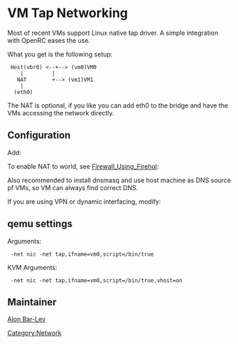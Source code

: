 = VM Tap Networking =

Most of recent VMs support Linux native tap driver. A simple integration with OpenRC eases the use.

What you get is the following setup:

  Host(vbr0) <--+--> (vm0)VM0
     |         |
    NAT        +--> (vm1)VM1
     |
   (eth0)

The NAT is optional, if you like you can add eth0 to the bridge and have the VMs accessing the
network directly.

== Configuration ==

{{Kernel||<pre>
  [*] Networking support  ---> 
    Networking options  --->
      <M> 802.1d Ethernet Bridging
      [*]   IGMP/MLD snooping
  Device Drivers  ---> 
    [*] Network device support  --->
      <M>   Universal TUN/TAP device driver support
</pre>}}

{{Kernel|KVM|<pre>
  Device Drivers  ---> 
    [*] Network device support  --->
      <M>   MAC-VLAN support (EXPERIMENTAL)
      <M>     MAC-VLAN based tap driver (EXPERIMENTAL)
  [*] Virtualization  --->
    <M>   Host kernel accelerator for virtio net (EXPERIMENTAL)
</pre>}}

{{Root|emerge net-misc/bridge-utils}}

Add:
{{File|/etc/conf.d/net|<pre>
tuntap_vm0="tap"
rc_net_vm0_need="firewall"
iproute2_vm0="group users"
config_vm0="null"

tuntap_vm1="tap"
rc_net_vm1_need="firewall"
iproute2_vm1="group users"
config_vm1="null"

rc_provide_vbr0="!net"
rc_net_vbr0_need="firewall net.vm0 net.vm1" # firewall is optional
bridge_vbr0="vm0 vm1"
config_vbr0="192.168.151.1/24"
brctl_vbr0="setfd 0
sethello 0
stp off"
</pre>}}

To enable NAT to world, see [[Firewall_Using_Firehol]]:

{{Root|emrege net-firewall/firehol}}
{{Root|rc-update add firehol default}}

{{File|/etc/firehol/firehol.conf|<pre>
interface "eth+ wlan+ ppp+" inet1
        policy  reject
        protection              strong  10/sec  10
        server  ident           reject  with tcp-reset

        client  all             accept

interface "vbr0" local1
        policy  reject
        protection              strong  10/sec  10
        server  ident           reject  with tcp-reset

        client  all             accept

router tun_nat  inface "eth+ wlan+ ppp+" outface "vbr0"
        route   ident           reject with tcp-reset
        server  ident           reject with tcp-reset
        masquerade              reverse

        client  all             accept
</pre>}}

{{Root|ln -s net.lo /etc/init.d/net.vm0}}
{{Root|ln -s net.lo /etc/init.d/net.vm1}}
{{Root|ln -s net.lo /etc/init.d/net.vbr0}}

{{Root|/etc/init.d/net.vbr0 start}}

Also recommended to install dnsmasq and use host machine as DNS source pf VMs, so VM can always find correct DNS.

{{Root|emerge net-dns/dnsmasq}}

If you are using VPN or dynamic interfacing, modify:
{{File|/etc/conf.d/dnsmasq|<pre>
DNSMASQ_OPTS="--strict-order"
</pre>}}

{{Root|rc-update add dnsmasq default}}
{{Root|/etc/init.d/dnsmasq start}}

== qemu settings ==

Arguments:
  -net nic -net tap,ifname=vm0,script=/bin/true

KVM Arguments:
  -net nic -net tap,ifname=vm0,script=/bin/true,vhost=on

== Maintainer ==

[[User:Alonbl|Alon Bar-Lev]]

{{AuthorList|{{Author|Alon Bar-Lev|2011-11-17|type=original}}}}

[[Category:Network]]